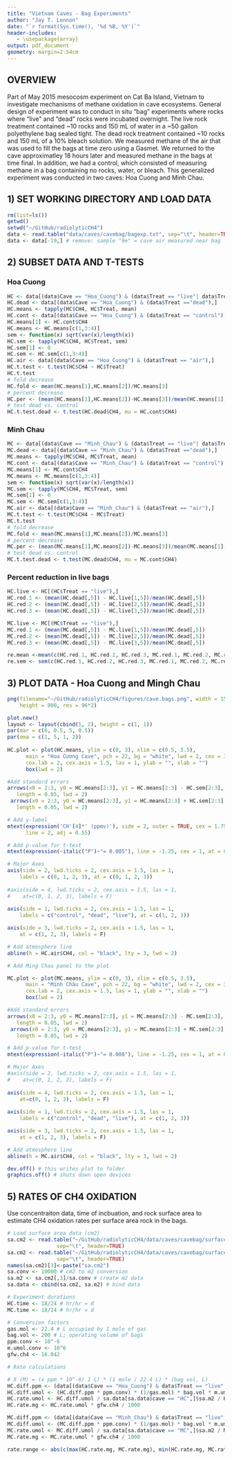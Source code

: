 ```yaml
---
title: "Vietnam Caves - Bag Experiments"
author: "Jay T. Lennon"
date: "`r format(Sys.time(), '%d %B, %Y')`"
header-includes:
   - \usepackage{array}
output: pdf_document
geometry: margin=2.54cm
---
```


## OVERVIEW
Part of May 2015 mesocosm experiment on Cat Ba Island, Vietnam to investigate mechanisms of methane oxidation in cave ecosystems. General design of experiment was to conduct in situ "bag" experiments where rocks where "live" and "dead" rocks were incubated overnight. The live rock treatment contained ~10 rocks and 150 mL of water in a ~50 gallon polyethylene bag sealed tight. The dead rock treatment contained ~10 rocks and 150 mL of a 10% bleach solution. We measured methane of the air that was used to fill the bags at time zero using a Gasmet. We returned to the cave approximatley 18 hours later and measured methane in the bags at time final. In addition, we had a control, which consisted of measuring methane in a bag containing no rocks, water, or bleach. This generalized experiment was conducted in two caves: Hoa Cuong and Minh Chau. 

## 1) SET WORKING DIRECTORY AND LOAD DATA
```r
rm(list=ls()) 
getwd()
setwd("~/GitHub/radiolyticCH4")
data <- read.table("data/caves/cavebag/bagexp.txt", sep="\t", header=TRUE)
data <- data[-19,] # remove: sample "9e" = cave air measured near bag 
```

## 2) SUBSET DATA AND T-TESTS

### Hoa Cuong
```r
HC <- data[(data$Cave == "Hoa_Cuong") & (data$Treat == "live"| data$Treat =="dead"),] 
HC.dead <- data[(data$Cave == "Hoa_Cuong") & (data$Treat =="dead"),]
HC.means <- tapply(HC$CH4, HC$Treat, mean)
HC.cont <- data[(data$Cave == "Hoa_Cuong") & (data$Treat == "control"),]
HC.means[1] <- HC.cont$CH4
HC.means <- HC.means[c(1,3:4)]
sem <- function(x) sqrt(var(x)/length(x))
HC.sem <- tapply(HC$CH4, HC$Treat, sem)
HC.sem[1] <- 0
HC.sem <- HC.sem[c(1,3:4)]
HC.air <- data[(data$Cave == "Hoa_Cuong") & (data$Treat == "air"),]
HC.t.test <- t.test(HC$CH4 ~ HC$Treat)
HC.t.test
# fold decrease
HC.fold <- mean(HC.means[1],HC.means[2])/HC.means[3] 
# percent decrease
HC.per <- (mean(HC.means[1],HC.means[2])-HC.means[3])/mean(HC.means[1],HC.means[2])
# test dead vs. control
HC.t.test.dead <- t.test(HC.dead$CH4, mu = HC.cont$CH4)
```

### Minh Chau
```r
MC <- data[(data$Cave == "Minh_Chau") & (data$Treat == "live"| data$Treat =="dead"),] 
MC.dead <- data[(data$Cave == "Minh_Chau") & (data$Treat =="dead"),]
MC.means <- tapply(MC$CH4, MC$Treat, mean)
MC.cont <- data[(data$Cave == "Minh_Chau") & (data$Treat == "control"),]
MC.means[1] <- MC.cont$CH4
MC.means <- MC.means[c(1,3:4)]
sem <- function(x) sqrt(var(x)/length(x))
MC.sem <- tapply(MC$CH4, MC$Treat, sem)
MC.sem[1] <- 0
MC.sem <- MC.sem[c(1,3:4)]
MC.air <- data[(data$Cave == "Minh_Chau") & (data$Treat == "air"),]
MC.t.test <- t.test(MC$CH4 ~ MC$Treat)
MC.t.test
# fold decrease
MC.fold <- mean(MC.means[1],MC.means[2])/MC.means[3]
# percent decrease
MC.per <- (mean(MC.means[1],MC.means[2])-MC.means[3])/mean(MC.means[1],MC.means[2])
# test dead vs. control
MC.t.test.dead <- t.test(MC.dead$CH4, mu = MC.cont$CH4)
```

### Percent reduction in live bags
```r
HC.live <- HC[(HC$Treat == "live"),]
HC.red.1 <- (mean(HC.dead[,5]) - HC.live[1,5])/mean(HC.dead[,5])
HC.red.2 <- (mean(HC.dead[,5]) - HC.live[2,5])/mean(HC.dead[,5])
HC.red.3 <- (mean(HC.dead[,5]) - HC.live[3,5])/mean(HC.dead[,5])

MC.live <- MC[(MC$Treat == "live"),]
MC.red.1 <- (mean(MC.dead[,5]) - MC.live[1,5])/mean(MC.dead[,5])
MC.red.2 <- (mean(MC.dead[,5]) - MC.live[2,5])/mean(MC.dead[,5])
MC.red.3 <- (mean(MC.dead[,5]) - MC.live[3,5])/mean(MC.dead[,5])

re.mean <-mean(c(HC.red.1, HC.red.2, HC.red.3, MC.red.1, MC.red.2, MC.red.3))
re.sem <- sem(c(HC.red.1, HC.red.2, HC.red.3, MC.red.1, MC.red.2, MC.red.3))
```

## 3) PLOT DATA - Hoa Cuong and Mingh Chau
```r
png(filename="~/GitHub/radiolyticCH4/figures/cave.bags.png", width = 1500, 
    height = 900, res = 96*2)

plot.new()
layout <- layout(cbind(1, 2), height = c(1, 1)) 
par(mar = c(6, 0.5, 5, 0.5))
par(oma = c(1, 5, 1, 2))
  
HC.plot <- plot(HC.means, ylim = c(0, 3), xlim = c(0.5, 3.5), 
      main = "Hoa Cương Cave", pch = 22, bg = "white", lwd = 2, cex = 3, yaxt = "n", xaxt = "n", 
      cex.lab = 2, cex.axis = 1.5, las = 1, ylab = "", xlab = "")
      box(lwd = 2)

#Add standard errors
arrows(x0 = 2:3, y0 = HC.means[2:3], y1 = HC.means[2:3] - HC.sem[2:3], angle = 90,
   length = 0.05, lwd = 2)
 arrows(x0 = 2:3, y0 = HC.means[2:3], y1 = HC.means[2:3] + HC.sem[2:3], angle = 90,
   length = 0.05, lwd = 2)

# Add y-label
mtext(expression('CH'[4]*' (ppmv)'), side = 2, outer = TRUE, cex = 1.75, 
      line = 2, adj = 0.55)

# Add p-value for t-test
mtext(expression(~italic("P")~"= 0.005"), line = -1.25, cex = 1, at = 0.9)

# Major Axes
axis(side = 2, lwd.ticks = 2, cex.axis = 1.5, las = 1,
    labels = c(0, 1, 2, 3), at = c(0, 1, 2, 3))
 
#axis(side = 4, lwd.ticks = 2, cex.axis = 1.5, las = 1,
#    at=c(0, 1, 2, 3), labels = F)
 
axis(side = 1, lwd.ticks = 2, cex.axis = 1.5, las = 1,
    labels = c("control", "dead", "live"), at = c(1, 2, 3))

axis(side = 3, lwd.ticks = 2, cex.axis = 1.5, las = 1,
    at = c(1, 2, 3), labels = F)

# Add atmosphere line
abline(h = HC.air$CH4, col = "black", lty = 3, lwd = 2)

# Add Ming Chau panel to the plot

MC.plot <- plot(MC.means, ylim = c(0, 3), xlim = c(0.5, 3.5), 
      main = "Minh Châu Cave", pch = 22, bg = "white", lwd = 2, cex = 3, yaxt = "n", xaxt = "n", 
      cex.lab = 2, cex.axis = 1.5, las = 1, ylab = "", xlab = "")
      box(lwd = 2)

#Add standard errors
arrows(x0 = 2:3, y0 = MC.means[2:3], y1 = MC.means[2:3] - MC.sem[2:3], angle = 90,
   length = 0.05, lwd = 2)
 arrows(x0 = 2:3, y0 = MC.means[2:3], y1 = MC.means[2:3] + MC.sem[2:3], angle = 90,
   length = 0.05, lwd = 2)

# Add p-value for t-test
mtext(expression(~italic("P")~"= 0.008"), line = -1.25, cex = 1, at = 0.9)

# Major Axes
#axis(side = 2, lwd.ticks = 2, cex.axis = 1.5, las = 1,
#    at=c(0, 1, 2, 3), labels = F)
 
axis(side = 4, lwd.ticks = 2, cex.axis = 1.5, las = 1,
    at=c(0, 1, 2, 3), labels = F)
 
axis(side = 1, lwd.ticks = 2, cex.axis = 1.5, las = 1,
    labels = c("control", "dead", "live"), at = c(1, 2, 3))

axis(side = 3, lwd.ticks = 2, cex.axis = 1.5, las = 1,
    at = c(1, 2, 3), labels = F)

# Add atmosphere line
abline(h = MC.air$CH4, col = "black", lty = 3, lwd = 2)

dev.off() # this writes plot to folder
graphics.off() # shuts down open devices
```

## 5) RATES OF CH4 OXIDATION  
Use concentraiton data, time of incbuation, and rock surface area to estimate CH4 oxidation rates per surface area rock in the bags.  

```r
# Load surface area data (cm2)
sa.cm2 <- read.table("~/GitHub/radiolyticCH4/data/caves/cavebag/surface.area.txt", 
                sep="\t", header=TRUE)
sa.cm2 <- read.table("~/GitHub/radiolyticCH4/data/caves/cavebag/surface.area.final.txt", 
                sep="\t", header=TRUE)
names(sa.cm2)[3]<-paste("sa.cm2")
sa.conv <- 10000 # cm2 to m2 conversion
sa.m2 <- sa.cm2[,3]/sa.conv # create m2 data
sa.data <- cbind(sa.cm2, sa.m2) # bind data

# Experiment durations
HC.time <- 18/24 # hr/hr = d
MC.time <- 18/24 # hr/hr = d

# Conversion factors
gas.mol <- 22.4 # L occupied by 1 mole of gas
bag.vol <- 200 # L; operating volume of bags
ppm.conv <- 10^-6
m.umol.conv <- 10^6
gfw.ch4 <- 16.042

# Rate calculations

# X (M) = (x ppm * 10^-6/ 1 L) * (1 mole / 22.4 L) * (bag vol, L) 
HC.diff.ppm <- (data[(data$Cave == "Hoa_Cuong") & data$Treat == "live",]$CH4 - HC.cont$CH4)
HC.diff.umol <- (HC.diff.ppm * ppm.conv) * (1/gas.mol) * bag.vol * m.umol.conv
HC.rate.umol <- HC.diff.umol / sa.data[sa.data$cave == "HC",]$sa.m2 / HC.time
HC.rate.mg <- HC.rate.umol * gfw.ch4 / 1000

MC.diff.ppm <- (data[(data$Cave == "Minh_Chau") & data$Treat == "live",]$CH4 - MC.cont$CH4)
MC.diff.umol <- (MC.diff.ppm * ppm.conv) * (1/gas.mol) * bag.vol * m.umol.conv
MC.rate.umol <- MC.diff.umol / sa.data[sa.data$cave == "MC",]$sa.m2 / MC.time
MC.rate.mg <- MC.rate.umol * gfw.ch4 / 1000

rate.range <- abs(c(max(HC.rate.mg, MC.rate.mg), min(HC.rate.mg, MC.rate.mg))) 
```

